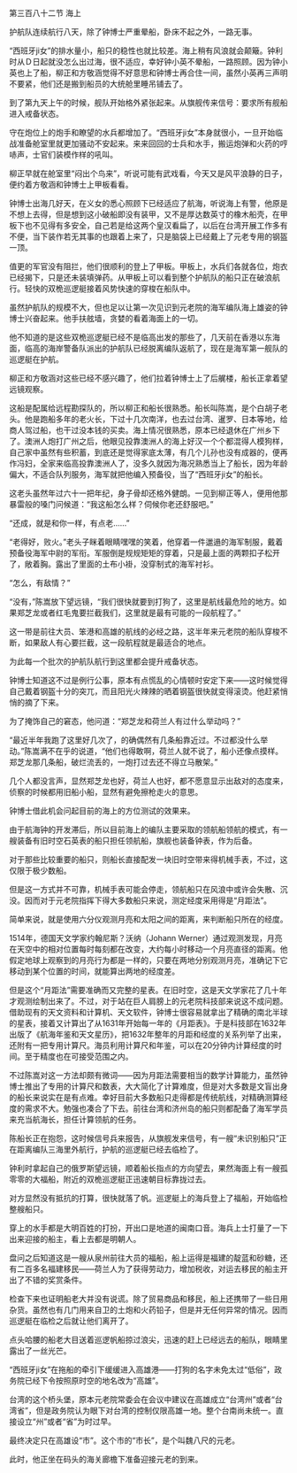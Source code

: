

第三百八十二节 海上

护航队连续航行八天，除了钟博士严重晕船，卧床不起之外，一路无事。

“西班牙ji女”的排水量小，船只的稳性也就比较差。海上稍有风浪就会颠簸。钟利时从Ｄ日起就没怎么出过海，很不适应，幸好钟小英不晕船，一路照顾。因为钟小英也上了船，柳正和方敬涵觉得不好意思和钟博士再合住一间，虽然小英再三声明不要紧，他们还是搬到船员的大统舱里睡吊铺去了。

到了第九天上午的时候，舰队开始格外紧张起来。从旗舰传来信号：要求所有舰船进入戒备状态。

守在炮位上的炮手和瞭望的水兵都增加了。“西班牙ji女”本身就很小，一旦开始临战准备舱室里就更加骚动不安起来。来来回回的士兵和水手，搬运炮弹和火药的哼哧声，士官们装模作样的吼叫。

柳正早就在舱室里“闷出个鸟来”，听说可能有武戏看，今天又是风平浪静的日子，便约着方敬涵和钟博士上甲板看看。

钟博士出海几好天，在义女的悉心照顾下已经适应了航海，听说海上有警，他原是不想上去得，但是想到这小破船即没有装甲，又不是厚达数英寸的橡木船壳，在甲板下也不见得有多安全，自己若是给这两个皇汉看扁了，以后在台湾开展工作多有不便，当下装作若无其事的也跟着上来了，只是脑袋上已经戴上了元老专用的钢盔一顶。

值更的军官没有阻拦，他们很顺利的登上了甲板。甲板上，水兵们各就各位，炮衣已经揭下，只是还未装填弹药。从甲板上可以看到整个护航队的船只正在破浪航行。轻快的双桅巡逻艇接着风势快速的穿梭在船队中。

虽然护航队的规模不大，但也足以让第一次见识到元老院的海军编队海上雄姿的钟博士兴奋起来。他手扶舷墙，贪婪的看着海面上的一切。

他不知道的是这些双桅巡逻艇已经不是临高出发的那些了，几天前在香港以东海面，临高的海岸警备队派出的护航队已经脱离编队返航了，现在是海军第一舰队的巡逻艇在护航。

柳正和方敬涵对这些已经不感兴趣了，他们拉着钟博士上了后艉楼，船长正拿着望远镜观察。

这船是配属给远程勘探队的，所以柳正和船长很熟悉。船长叫陈嵩，是个白胡子老头。他是跑船多年的老火长，下过十几次南洋，也去过台湾、暹罗、日本等地，给商人驾过船，也干过没本钱的买卖。海上情况很熟悉，原本已经退休在广州乡下了。澳洲人炮打广州之后，他眼见投靠澳洲人的海上好汉一个个都混得人模狗样，自己家中虽然有些积蓄，到底还是觉得家底太薄，有几个儿孙也没有成器的，便再作冯妇，全家来临高投靠澳洲人了，没多久就因为海况熟悉当上了船长，因为年龄偏大，不适合队列服务，海军就把他编入预备役，当了“西班牙ji女”的船长。

这老头虽然年过六十一把年纪，身子骨却还格外健朗。一见到柳正等人，便用他那暴雷般的嗓门问候道：“我这船怎么样？伺候你老还舒服吧。”

“还成，就是和你一样，有点老……”

“老得好，败火。”老头子眯着眼睛嘿嘿的笑着，他穿着一件邋遢的海军制服，戴着预备役海军中尉的军衔。军服倒是规规矩矩的穿着，只是最上面的两颗扣子松开了，敞着胸。露出了里面的土布小褂，没穿制式的海军衬衫。

“怎么，有敌情？”

“没有，”陈嵩放下望远镜，“我们很快就要到打狗了，这里是航线最危险的地方。如果郑芝龙或者红毛鬼要拦截我们，这里就是最有可能的一段航程了。”

这一带是前往大员、笨港和高雄的航线的必经之路，这半年来元老院的船队穿梭不断，如果敌人有心要拦截，这一段航程就是最适合的地点。

为此每一个批次的护航队航行到这里都会提升戒备状态。

钟博士知道这不过是例行公事，原本有点慌乱的心情顿时安定下来――这时候觉得自己戴着钢盔十分的突兀，而且阳光火辣辣的晒着钢盔很快就变得滚烫。他赶紧悄悄的摘了下来。

为了掩饰自己的窘态，他问道：“郑芝龙和荷兰人有过什么举动吗？”

“最近半年我跑了这里好几次了，的确偶然有几条船靠近过。不过都没什么举动。”陈嵩满不在乎的说道，“他们也得敢啊，荷兰人就不说了，船小还像点摸样。郑芝龙那几条船，破烂流丢的，一炮打过去还不得立马散架。”

几个人都没言声，显然郑芝龙也好，荷兰人也好，都不愿意显示出敌对的态度来，侦察的时候都用旧船小船，显然有避免擦枪走火的意思。

钟博士借此机会问起目前的海上的方位测试的效果来。

由于航海钟的开发滞后，所以目前海上的编队主要采取的领航船领航的模式，有一艘装备有旧时空石英表的船只担任领航船，旗舰也装备钟表，作为后备。

对于那些比较重要的船只，则船长直接配发一块旧时空带来得机械手表，不过，这仅限于极少数船。

但是这一方式并不可靠，机械手表可能会停走，领航船只在风浪中或许会失散、沉没。因而对于元老院指挥下得大多数船只来说，测定经度采用得是“月距法”。

简单来说，就是使用六分仪观测月亮和太阳之间的距离，来判断船只所在的经度。

1514年，德国天文学家约翰尼斯？沃纳（Johann Werner）通过观测发现，月亮在天空中的相对位置每时每刻都在改变，大约每小时移动一个月亮直径的距离。他假定地球上观察到的月亮行为都是一样的，只要在两地分别观测月亮，准确记下它移动到某个位置的时间，就能算出两地的经度差。

但是这个“月距法”需要准确而又完整的星表。在旧时空，这是天文学家花了几十年才观测绘制出来了。不过，对于站在巨人肩膀上的元老院科技部来说这不成问题。借助现有的天文资料和计算机、天文软件，钟博士很容易就拿出了精确的南北半球的星表，接着又计算出了从1631年开始每一年的《月距表》。于是科技部在1632年出版了《航海年鉴和天文星历》，把1632年整年的月距和经度的关系列举了出来，还附有一把专用计算尺。海员利用计算尺和年鉴，可以在20分钟内计算经度的时间。至于精度也在可接受范围之内。

不过陈嵩对这一方法却颇有微词――因为月距法需要相当的数学计算能力，虽然钟博士推出了专用的计算尺和数表，大大简化了计算难度，但是对大多数是文盲出身的船长来说实在是有点难。幸好目前大多数船只走得都是传统航线，对精确测算经度的需求不大。勉强也凑合了下去。前往台湾和济州岛的船只则都配备了海军学员来充当航海长，担任计算领航的任务。

陈船长正在抱怨，这时候信号兵来报告，从旗舰发来信号，有一艘“未识别船只”正在距离编队三海里外航行，护航的巡逻艇已经去临检了。

钟利时拿起自己的俄罗斯望远镜，顺着船长指点的方向望去，果然海面上有一艘孤零零的大福船，附近的双桅巡逻艇正迅速朝目标靠拢过去。

对方显然没有抵抗的打算，很快就落了帆。巡逻艇上的海兵登上了福船，开始临检整艘船只。

穿上的水手都是大明百姓的打扮，开出口是地道的闽南口音。海兵上士打量了一下出来迎接的船主，看上去都是明朝人。

盘问之后知道这是一艘从泉州前往大员的福船，船上运得是福建的靛蓝和砂糖，还有二百多名福建移民――荷兰人为了获得劳动力，增加税收，对运去移民的船主开出了不错的奖赏条件。

检查下来也证明船老大并没有说谎。除了贸易商品和移民，船上还携带了一些日用杂货。虽然也有几门用来自卫的土炮和火药铅子，但是并无任何异常的情况。因而巡逻艇在临检之后就让他们离开了。

点头哈腰的船老大目送着巡逻帆船掠过浪尖，迅速的赶上已经远去的船队，眼睛里露出了一丝光芒。

“西班牙ji女”在拖船的牵引下缓缓进入高雄港――打狗的名字未免太过“低俗”，政务院已经下令按照原时空的地名改为“高雄”。

台湾的这个桥头堡，原本元老院常委会在会议中建议在高雄成立“台湾州”或者“台湾省”，但是政务院认为眼下对台湾的控制仅限高雄一地。整个台南尚未统一。直接设立“州”或者“省”为时过早。

最终决定只在高雄设“市”。这个市的“市长”，是个叫魏八尺的元老。

此时，他正坐在码头的海关廊檐下准备迎接元老的到来。

